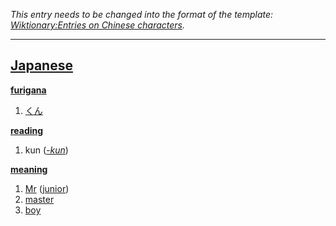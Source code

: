 ''This entry needs to be changed into the format of the template: [[Wiktionary:Entries on Chinese characters]].''
----

== [[Japanese]] ==                                          

'''[[furigana]]'''
# [[くん]]

'''[[reading]]'''
# kun (''[[-kun]]'')

'''[[meaning]]'''
# [[Mr]] ([[junior]])
# [[master]]
# [[boy]]